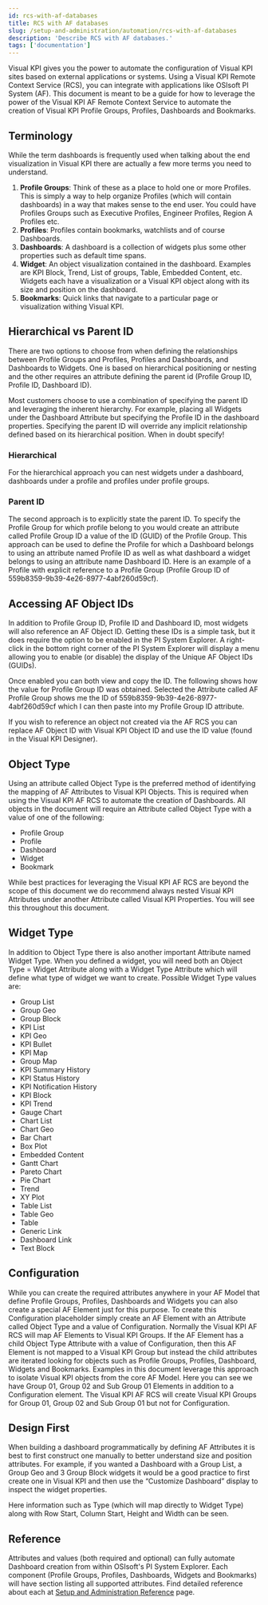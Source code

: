 ```yaml
---
id: rcs-with-af-databases
title: RCS with AF databases
slug: /setup-and-administration/automation/rcs-with-af-databases
description: 'Describe RCS with AF databases.'
tags: ['documentation']
---
```




Visual KPI gives you the power to automate the configuration of Visual KPI sites based on external applications or systems. Using a Visual KPI Remote Context Service (RCS), you can integrate with applications like OSIsoft PI System (AF). This document is meant to be a guide for how to leverage the power of the Visual KPI AF Remote Context Service to automate the creation of Visual KPI Profile Groups, Profiles, Dashboards and Bookmarks.

## Terminology

While the term dashboards is frequently used when talking about the end visualization in Visual KPI there are actually a few more terms you need to understand.

1. **Profile Groups**: Think of these as a place to hold one or more Profiles.  This is simply a way to help organize Profiles (which will contain dashboards) in a way that makes sense to the end user.  You could have Profiles Groups such as Executive Profiles, Engineer Profiles, Region A Profiles etc.
2. **Profiles**: Profiles contain bookmarks, watchlists and of course Dashboards. 
3. **Dashboards**: A dashboard is a collection of widgets plus some other properties such as default time spans. 
4. **Widget**: An object visualization contained in the dashboard.  Examples are KPI Block, Trend, List of groups, Table, Embedded Content, etc.  Widgets each have a visualization or a Visual KPI object along with its size and position on the dashboard.
5. **Bookmarks**: Quick links that navigate to a particular page or visualization withing Visual KPI.


## Hierarchical vs Parent ID

There are two options to choose from when defining the relationships between Profile Groups and Profiles, Profiles and Dashboards, and Dashboards to Widgets.  One is based on hierarchical positioning or nesting and the other requires an attribute defining the parent id (Profile Group ID, Profile ID, Dashboard ID).

Most customers choose to use a combination of specifying the parent ID and leveraging the inherent hierarchy. For example, placing all Widgets under the Dashboard Attribute but specifying the Profile ID in the dashboard properties.  Specifying the parent ID will override any implicit relationship defined based on its hierarchical position.  When in doubt specify!

### Hierarchical

For the hierarchical approach you can nest widgets under a dashboard, dashboards under a profile and profiles under profile groups.

<StylizedImage
  imgURL="img/setup-adm/automation/how-to-use/af-database/new/af-1.png"
  alt=""
/>

### Parent ID

The second approach is to explicitly state the parent ID.  To specify the Profile Group for which profile belong to you would create an attribute called Profile Group ID a value of the ID (GUID) of the Profile Group.  This approach can be used to define the Profile for which a Dashboard belongs to using an attribute named Profile ID as well as what dashboard a widget belongs to using an attribute name Dashboard ID.  Here is an example of a Profile with explicit reference to a Profile Group (Profile Group ID of 559b8359-9b39-4e26-8977-4abf260d59cf).

<StylizedImage
  imgURL="img/setup-adm/automation/how-to-use/af-database/new/af-2.png"
  alt=""
/>

## Accessing AF Object IDs

In addition to Profile Group ID, Profile ID and Dashboard ID, most widgets will also reference an AF Object ID.  Getting these IDs is a simple task, but it does require the option to be enabled in the PI System Explorer.  A right-click in the bottom right corner of the PI System Explorer will display a menu allowing you to enable (or disable) the display of the Unique AF Object IDs (GUIDs).

<StylizedImage
  imgURL="img/setup-adm/automation/how-to-use/af-database/new/af-3.png"
  alt=""
/>

Once enabled you can both view and copy the ID.  The following shows how the value for Profile Group ID was obtained.  Selected the Attribute called AF Profile Group shows me the ID of 559b8359-9b39-4e26-8977-4abf260d59cf which I can then paste into my Profile Group ID attribute.

<StylizedImage
  imgURL="img/setup-adm/automation/how-to-use/af-database/new/af-4.png"
  alt=""
/>

If you wish to reference an object not created via the AF RCS you can replace AF Object ID with Visual KPI Object ID and use the ID value (found in the Visual KPI Designer).

## Object Type

Using an attribute called Object Type is the preferred method of identifying the mapping of AF Attributes to Visual KPI Objects.  This is required when using the Visual KPI AF RCS to automate the creation of Dashboards.  All objects in the document will require an Attribute called Object Type with a value of one of the following:

- Profile Group
- Profile
- Dashboard
- Widget
- Bookmark

While best practices for leveraging the Visual KPI AF RCS are beyond the scope of this document we do recommend always nested Visual KPI Attributes under another Attribute called Visual KPI Properties.  You will see this throughout this document.

## Widget Type

In addition to Object Type there is also another important Attribute named Widget Type.  When you defined a widget, you will need both an Object Type = Widget Attribute along with a Widget Type Attribute which will define what type of widget we want to create. Possible Widget Type values are:

- Group List
- Group Geo
- Group Block
- KPI List
- KPI Geo
- KPI Bullet
- KPI Map
- Group Map
- KPI Summary History
- KPI Status History
- KPI Notification History
- KPI Block
- KPI Trend
- Gauge Chart
- Chart List
- Chart Geo
- Bar Chart
- Box Plot                  
- Embedded Content
- Gantt Chart                 
- Pareto Chart
- Pie Chart
- Trend
- XY Plot
- Table List
- Table Geo
- Table
- Generic Link
- Dashboard Link
- Text Block

## Configuration

While you can create the required attributes anywhere in your AF Model that define Profile Groups, Profiles, Dashboards and Widgets you can also create a special AF Element just for this purpose.  To create this Configuration placeholder simply create an AF Element with an Attribute called Object Type and a value of Configuration.  Normally the Visual KPI AF RCS will map AF Elements to Visual KPI Groups.  If the AF Element has a child Object Type Attribute with a value of Configuration, then this AF Element is not mapped to a Visual KPI Group but instead the child attributes are iterated looking for objects such as Profile Groups, Profiles, Dashboard, Widgets and Bookmarks.  Examples in this document leverage this approach to isolate Visual KPI objects from the core AF Model.  Here you can see we have Group 01, Group 02 and Sub Group 01 Elements in addition to a Configuration element.  The Visual KPI AF RCS will create Visual KPI Groups for Group 01, Group 02 and Sub Group 01 but not for Configuration.

<StylizedImage
  imgURL="img/setup-adm/automation/how-to-use/af-database/new/af-5.png"
  alt=""
/>

## Design First

When building a dashboard programmatically by defining AF Attributes it is best to first construct one manually to better understand size and position attributes.  For example, if you wanted a Dashboard with a Group List, a Group Geo and 3 Group Block widgets it would be a good practice to first create one in Visual KPI and then use the “Customize Dashboard” display to inspect the widget properties. 

<StylizedImage
  imgURL="img/setup-adm/automation/how-to-use/af-database/new/af-6.png"
  alt=""
/>

<StylizedImage
  imgURL="img/setup-adm/automation/how-to-use/af-database/new/af-7.png"
  alt=""
/>

Here information such as Type (which will map directly to Widget Type) along with Row Start, Column Start, Height and Width can be seen.

## Reference

Attributes and values (both required and optional) can fully automate Dashboard creation from within OSIsoft's PI System Explorer. Each component (Profile Groups, Profiles, Dashboards, Widgets and Bookmarks) will have section listing all supported attributes. Find detailed reference about each at [Setup and Administration Reference](/docs/reference/setup-and-administration-reference#af-rcs-dashboard) page.